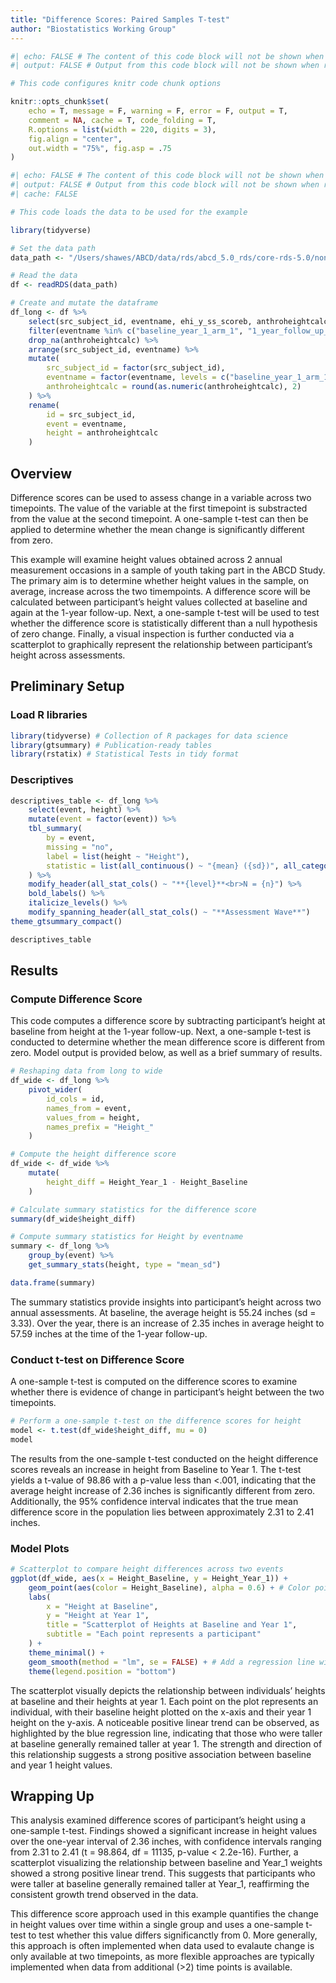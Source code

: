 ```yaml
---
title: "Difference Scores: Paired Samples T-test"
author: "Biostatistics Working Group"
---
```


```r
#| echo: FALSE # The content of this code block will not be shown when rendered
#| output: FALSE # Output from this code block will not be shown when rendered

# This code configures knitr code chunk options

knitr::opts_chunk$set(
    echo = T, message = F, warning = F, error = F, output = T,
    comment = NA, cache = T, code_folding = T,
    R.options = list(width = 220, digits = 3),
    fig.align = "center",
    out.width = "75%", fig.asp = .75
)
```

```r
#| echo: FALSE # The content of this code block will not be shown when rendered
#| output: FALSE # Output from this code block will not be shown when rendered
#| cache: FALSE

# This code loads the data to be used for the example

library(tidyverse)

# Set the data path
data_path <- "/Users/shawes/ABCD/data/rds/abcd_5.0_rds/core-rds-5.0/non-imaging_excluding_nt_5.0.rds"

# Read the data
df <- readRDS(data_path)

# Create and mutate the dataframe
df_long <- df %>%
    select(src_subject_id, eventname, ehi_y_ss_scoreb, anthroheightcalc) %>%
    filter(eventname %in% c("baseline_year_1_arm_1", "1_year_follow_up_y_arm_1")) %>%
    drop_na(anthroheightcalc) %>%
    arrange(src_subject_id, eventname) %>%
    mutate(
        src_subject_id = factor(src_subject_id),
        eventname = factor(eventname, levels = c("baseline_year_1_arm_1", "1_year_follow_up_y_arm_1"), labels = c("Baseline", "Year_1")),
        anthroheightcalc = round(as.numeric(anthroheightcalc), 2)
    ) %>%
    rename(
        id = src_subject_id,
        event = eventname,
        height = anthroheightcalc
    )

```

## Overview
Difference scores can be used to assess change in a variable across two timepoints. The value of the variable at the first timepoint is substracted from the value at the second timepoint. A one-sample t-test can then be applied to determine whether the mean change is significantly different from zero.

This example will examine height values obtained across 2 annual measurement occasions in a sample of youth taking part in the ABCD Study. The primary aim is to determine whether height values in the sample, on average, increase across the two timempoints. A difference score will be calculated between participant's height values collected at baseline and again at the 1-year follow-up. Next, a one-sample t-test will be used to test whether the difference score is statistically different than a null hypothesis of zero change. Finally, a visual inspection is further conducted via a scatterplot to graphically represent the relationship between participant's height across assessments.

## Preliminary Setup
### Load R libraries
```r

library(tidyverse) # Collection of R packages for data science
library(gtsummary) # Publication-ready tables
library(rstatix) # Statistical Tests in tidy format

```

### Descriptives
```r

descriptives_table <- df_long %>%
    select(event, height) %>%
    mutate(event = factor(event)) %>%
    tbl_summary(
        by = event,
        missing = "no",
        label = list(height ~ "Height"),
        statistic = list(all_continuous() ~ "{mean} ({sd})", all_categorical() ~ "{p}%"),
    ) %>%
    modify_header(all_stat_cols() ~ "**{level}**<br>N = {n}") %>%
    bold_labels() %>%
    italicize_levels() %>%
    modify_spanning_header(all_stat_cols() ~ "**Assessment Wave**")
theme_gtsummary_compact()

descriptives_table

```

## Results
### Compute Difference Score
This code computes a difference score by subtracting participant's height at baseline from height at the 1-year follow-up. Next, a one-sample t-test is conducted to determine whether the mean difference score is different from zero. Model output is provided below, as well as a brief summary of results.

```r

# Reshaping data from long to wide
df_wide <- df_long %>%
    pivot_wider(
        id_cols = id,
        names_from = event,
        values_from = height,
        names_prefix = "Height_"
    )

# Compute the height difference score
df_wide <- df_wide %>%
    mutate(
        height_diff = Height_Year_1 - Height_Baseline
    )

# Calculate summary statistics for the difference score
summary(df_wide$height_diff)

# Compute summary statistics for Height by eventname
summary <- df_long %>%
    group_by(event) %>%
    get_summary_stats(height, type = "mean_sd")

data.frame(summary)

```

The summary statistics provide insights into participant's height across two annual assessments. At baseline, the average height is 55.24 inches (sd = 3.33). Over the year, there is an increase of 2.35 inches in average height to 57.59 inches at the time of the 1-year follow-up.

### Conduct t-test on Difference Score
A one-sample t-test is computed on the difference scores to examine whether there is evidence of change in participant's height between the two timepoints.
```r

# Perform a one-sample t-test on the difference scores for height
model <- t.test(df_wide$height_diff, mu = 0)
model

```

The results from the one-sample t-test conducted on the height difference scores reveals an increase in height from Baseline to Year 1. The t-test yields a t-value of 98.86 with a p-value less than <.001, indicating that the average height increase of 2.36 inches is significantly different from zero. Additionally, the 95% confidence interval indicates that the true mean difference score in the population lies between approximately 2.31 to 2.41 inches.

### Model Plots
```r

# Scatterplot to compare height differences across two events
ggplot(df_wide, aes(x = Height_Baseline, y = Height_Year_1)) +
    geom_point(aes(color = Height_Baseline), alpha = 0.6) + # Color points by event type, adjust for your data
    labs(
        x = "Height at Baseline",
        y = "Height at Year 1",
        title = "Scatterplot of Heights at Baseline and Year 1",
        subtitle = "Each point represents a participant"
    ) +
    theme_minimal() +
    geom_smooth(method = "lm", se = FALSE) + # Add a regression line without confidence interval
    theme(legend.position = "bottom")

```

The scatterplot visually depicts the relationship between individuals' heights at baseline and their heights at year 1. Each point on the plot represents an individual, with their baseline height plotted on the x-axis and their year 1 height on the y-axis. A noticeable positive linear trend can be observed, as highlighted by the blue regression line, indicating that those who were taller at baseline generally remained taller at year 1. The strength and direction of this relationship suggests a strong positive association between baseline and year 1 height values.

## Wrapping Up
This analysis examined difference scores of participant's height using a one-sample t-test. Findings showed a significant increase in height values over the one-year interval of 2.36 inches, with confidence intervals ranging from 2.31 to 2.41 (t = 98.864, df = 11135, p-value < 2.2e-16). Further, a scatterplot visualizing the relationship between baseline and Year_1 weights showed a strong positive linear trend. This suggests that participants who were taller at baseline generally remained taller at Year_1, reaffirming the consistent growth trend observed in the data.

This difference score approach used in this example quantifies the change in height values over time within a single group and uses a one-sample t-test to test whether this value differs significanctly from 0. More generally, this approach is often implemented when data used to evalaute change is only available at two timepoints, as more flexible approaches are typically implemented when data from additional (>2) time points is available.